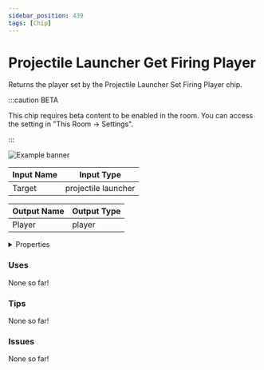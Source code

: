 ```yaml
---
sidebar_position: 439
tags: [Chip]
---
```


# Projectile Launcher Get Firing Player

Returns the player set by the Projectile Launcher Set Firing Player chip.

:::caution BETA

This chip requires beta content to be enabled in the room. You can access the setting in "This Room -> Settings".

:::

![Example banner](./assets/9bc9def7-d7c3-4248-ba1c-35116f013768.svg)

| Input Name | Input Type |
|-----------|-----------|
| Target | projectile launcher |

| Output Name | Output Type |
|-----------|-----------|
| Player | player |


<details>
  <summary>Properties</summary>
  <div>
    <div>
    <table>
      <thead>
        <tr>
          <th>Is beta required?</th>
          <th>✅</th>
        </tr>
        <tr>
          <th>Is this chip a trolling risk?</th>
          <th>❌</th>
        </tr>
        <tr>
          <th>Chip UUID</th>
          <th>9bc9def7-d7c3-4248-ba1c-35116f013768</th>
        </tr>
      </thead>
    </table>
    </div>
  </div>
</details>

### Uses

None so far!

### Tips

None so far!

### Issues

None so far!